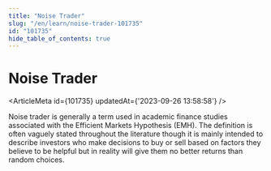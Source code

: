 ```yaml
---
title: "Noise Trader"
slug: "/en/learn/noise-trader-101735"
id: "101735"
hide_table_of_contents: true
---
```



# Noise Trader

<ArticleMeta id={101735} updatedAt={'2023-09-26 13:58:58'} />
<div className='border-solid border-b border-t-0 my-4 border-[var(--ifm-color-gray-300)]' />

Noise trader is generally a term used in academic finance studies associated with the Efficient Markets Hypothesis (EMH). The definition is often vaguely stated throughout the literature though it is mainly intended to describe investors who make decisions to buy or sell based on factors they believe to be helpful but in reality will give them no better returns than random choices.
